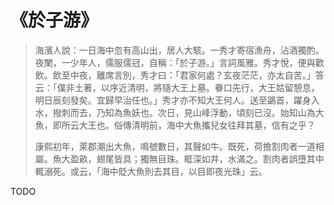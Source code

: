 # 《於子游》

> 海濱人說：一日海中忽有高山出，居人大駭。一秀才寄宿漁舟，沾酒獨酌。夜闌，一少年人，儒服儒冠，自稱：「於子游。」言詞風雅。秀才悅，便與歡飲。飲至中夜，離席言別，秀才曰：「君家何處？玄夜茫茫，亦太自苦。」答云：「僕非土著，以序近清明，將隨大王上墓。眷口先行，大王姑留憩息，明日辰刻發矣。宜歸早治任也。」秀才亦不知大王何人。送至鷁首，躍身入水，撥刺而去，乃知為魚妖也。次日，見山峰浮動，頃刻已沒。始知山為大魚，即所云大王也。俗傳清明前，海中大魚攜兒女往拜其墓，信有之乎？
>
> 康熙初年，萊郡潮出大魚，鳴號數日，其聲如牛。既死，荷擔割肉者一道相屬。魚大盈畝，翅尾皆具；獨無目珠。眶深如井，水滿之。割肉者誤墮其中輒溺死。或云，「海中貶大魚則去其目，以目即夜光珠」云。

TODO
